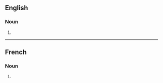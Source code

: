 ==English==

===Noun===
{{head|en|noun form}}

# {{plural of|spoliation|lang=en}}

----

==French==

===Noun===
{{head|fr|noun plural form|g=f}}

# {{plural of|spoliation|lang=fr}}